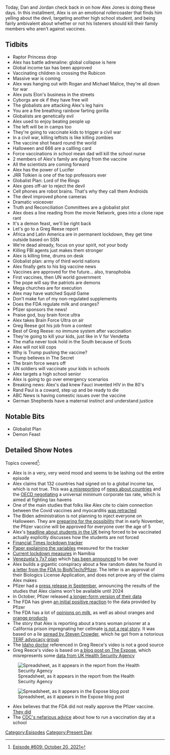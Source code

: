 {{DEFAULTSORT:
    #_EPISODE_0609:October 20, 2021
}}{{Episode
    | title           = October 20, 2021
    | caption         = Listen to this episode on [https://knowledgefight.libsyn.com/609-october-20-2021 Libsyn] [https://open.spotify.com/episode/5khf3IKXGx27uboBdu0fAi Spotify]
    | episodeNumber   = 609
    | length          = 02:39:29
    | airDate         = October 25, 2021
    | coverageDate    = October 20, 2021
    | episodeType     = [[:Category:Present Day|Present Day]]
    | appearance      = [[Joe Rogan]], [[Michael Malice]], [[Elon Musk]], [[Greg Reese]]
    | oocDrop         = Christ is the groom, we are the bride; I'm not saying you should kill your family
    | previousEpisode = [[608: Jordan Takes The Wheel 7]]
    | nextEpisode     = [[610: June 23, 2003]]
}}

{{Stub}}

Today, Dan and Jordan check back in on how Alex Jones is doing these days. In this installment, Alex is on an emotional rollercoaster that finds him yelling about the devil, targeting another high school student, and being fairly ambivalent about whether or not his listeners should kill their family members who aren't against vaccines.

==Tidbits==

*Raptor Princess drop
*Alex has battle adrenaline: global collapse is here
*Global income tax has been approved
*Vaccinating children is crossing the Rubicon
*Massive war is coming
*Alex was hanging out with Rogan and Michael Malice, they're all down for war
*Alex puts Elon's business in the streets
*Cyborgs are ok if they have free will
*The globalists are attacking Alex's leg hairs
*You are a fire breathing rainbow farting gorilla
*Globalists are genetically evil
*Alex used to enjoy beating people up
*The left will be in camps too
*They're going to vaccinate kids to trigger a civil war
*In a civil war, killing leftists is like killing zombies
*The vaccine shot heard round the world
*Halloween and 666 are a callling card
*Force vaccinations in school mean dad will kill the school nurse
*2 members of Alex's family are dying from the vaccine
*All the scientists are coming forward
*Alex has the power of Lucifer
*JRR Tolkien is one of the top professors ever
*Globalist Plan: Lord of the Rings
*Alex goes off-air to reject the devil
*Cell phones are robot brains. That's why they call them Androids
*The devil improved phone cameras
*Dramatic voiceover
*Truth and Reconciliation Committees are a globalist plot
*Alex does a line reading from the movie Network, goes into a clone rape rant
*It's a demon feast, we'll be right back
*Let's go to a Greg Reese report
*Africa and Latin America are in permanent lockdown, they get time outside based on SSN
*We're dead already, focus on your spirit, not your body
*Killing FBI agents just makes them stronger
*Alex is killing time, drums on desk
*Globalist plan: army of third world nations
*Alex finally gets to his big vaccine news
*Vaccines are approved for the future... also, transphobia
*First vaccines, then UN world government
*The pope will say the patriots are demons
*Mega churches are for execution
*Alex may have watched Squid Game
*Don't make fun of my non-regulated supplements
*Does the FDA regulate milk and oranges?
*Pfizer sponsors the news!
*Praise god, buy brain force ultra
*Alex takes Brain Force Ultra on air
*Greg Reese got his job from a contest
*Best of Greg Reese: no immune system after vaccination
*They're going to kill your kids, just like in V for Vendetta
*The mafia never took hold in the South because of Scots
*Alex will not kill cops
*Why is Trump pushing the vaccine?
*Trump believes in The Secret
*The brain force wears off
*UN soldiers will vaccinate your kids in schools
*Alex targets a high school senior
*Alex is going to go over emergency scenarios
*Breaking news: Alex's dad knew Fauci invented HIV in the 80's
*Rand Paul is a coward, step up and be ready to die
*ABC News is having comestic issues over the vaccine
*German Shepherds have a maternal instinct and understand justice

==Notable Bits==

*Globalist Plan
*Demon Feast

==Detailed Show Notes==

Topics covered<ref>[https://knowledgefight.com/research/2021/10/24/episode-609-october-20-2021 Episode #609: October 20, 2021]</ref>:

*Alex is in a very, very weird mood and seems to be lashing out the entire episode
*Alex claims that 132 countries had signed on to a global income tax, which is not true. This was [https://home.treasury.gov/news/press-releases/jy0419 a misreporting] of [https://www.nytimes.com/2021/10/08/business/oecd-global-minimum-tax.html news about countries] and the [https://www.oecd.org/tax/beps/statement-on-a-two-pillar-solution-to-address-the-tax-challenges-arising-from-the-digitalisation-of-the-economy-october-2021.pdf OECD negotiating] a universal minimum corporate tax rate, which is aimed at fighting tax havens
*One of the main studies that folks like Alex cite to claim connection between the Covid vaccines and myocarditis [https://www.reuters.com/article/factcheck-preprint-myocarditiswithdrawn/fact-check-pre-print-study-that-claimed-1-in-1000-risk-of-myocarditis-following-covid-19-vaccine-was-withdrawn-due-to-miscalculation-idUSL1N2QX1WS was retracted]
*The Biden administration is not planning to inject everyone on Halloween. They are [https://www.whitehouse.gov/briefing-room/statements-releases/2021/10/20/fact-sheet-biden-administration-announces-update-on-operational-planning-for-covid-19-vaccinations-for-kids-ages-5-11/ preparing for the possibility] that in early November, the Pfizer vaccine will be approved for everyone over the age of 5
*Alex's [https://www.theguardian.com/education/2021/sep/15/covid-teams-can-vaccinate-pupils-against-parents-wishes-schools-told headline about students in the UK] being forced to be vaccinated actually explicitly discusses how the students are not forced
*[https://ig.ft.com/coronavirus-lockdowns/ Financial Times lockdown tracker]
*[https://www.bsg.ox.ac.uk/sites/default/files/2020-04/BSG-WP-2020-032-v5.0.pdf Paper explaining the variables] measured for the tracker
*[https://na.usembassy.gov/covid-19-information/ Current lockdown measures] in Namibia
*[https://www.garda.com/crisis24/news-alerts/508956/venezuela-authorities-impose-flexible-covid-19-related-restrictions-through-aug-8-update-56 Venezuela's 7x7 plan] which [https://venezuelanalysis.com/news/15355 has been announced] to be over
*Alex builds a gigantic conspiracy about a few random dates he found in [https://www.fda.gov/media/151710/download a letter from the FDA to BioNTech/Pfizer]. The letter is an approval of their Biologics License Application, and does not prove any of the claims Alex makes
*Pfizer had a [https://www.pfizer.com/news/press-release/press-release-detail/pfizer-and-biontech-announce-positive-topline-results press release in September], announcing the results of the studies that Alex claims won't be available until 2024
*In October, Pfizer released [https://www.fda.gov/media/153409/download a longer-form version of their data]
*The FDA has given [https://www.npr.org/sections/coronavirus-live-updates/2021/10/23/1048660468/fda-pfizer-vaccine-kids-effective an initial positive reaction] to the data provided by Pfizer
*The FDA has a lot of [https://www.fda.gov/media/140394/download opinions on milk], as well as about oranges and [https://www.fda.gov/regulatory-information/search-fda-guidance-documents/cpg-sec-550575-marmalade orange products]
*The story that Alex is reporting about a trans woman prisoner at a California prison impregnating her cellmate [https://www.politifact.com/factchecks/2021/aug/18/viral-image/no-transgender-woman-didnt-impregnate-another-inma/ is not a real story]. It was based on a lie [https://mashable.com/article/steven-crowder-youtube-suspension-transgender-inmate-misinfo spread by Steven Crowder], which he got from a notorious [https://www.nbcnews.com/feature/nbc-out/conservative-group-hosts-anti-transgender-panel-feminists-left-n964246 TERF advocacy group]
*The [https://healthfeedback.org/claimreview/no-scientific-evidence-for-claim-by-pathologist-ryan-cole-that-covid-19-vaccines-weaken-the-immune-system/ Idaho doctor] referenced in Greg Reece's video is not a good source
*Greg Reece's video is based on [https://theexpose.uk/2021/10/09/risk-of-death-due-to-covid-increases-among-fully-vaccinated-18-29-year-olds/ a blog post on The Expose], which misrepresents some [https://assets.publishing.service.gov.uk/government/uploads/system/uploads/attachment_data/file/1023849/Vaccine_surveillance_report_-_week_40.pdf data from UK Health Security Agency]

[[File:https://images.squarespace-cdn.com/content/v1/58bc3c86b8a79bbdc67b182c/b110f8b4-2459-4c0f-9988-7887988267f6/HSAVersion.JPG|thumb|none|alt=Spreadsheet, as it appears in the report from the Health Security Agency|Spreadsheet, as it appears in the report from the Health Security Agency]]

[[File:https://images.squarespace-cdn.com/content/v1/58bc3c86b8a79bbdc67b182c/7822dd90-4176-42ed-a3a5-14cf15c257fd/ExposeVersion.JPG|thumb|none|alt=Spreadsheet, as it appears in the Expose blog post|Spreadsheet, as it appears in the Expose blog post]]

*Alex believes that the FDA did not really approve the Pfizer vaccine. [https://www.fda.gov/news-events/press-announcements/fda-approves-first-covid-19-vaccine They did]
*The [https://www.cdc.gov/vaccines/covid-19/planning/school-located-clinics.html CDC's nefarious advice] about how to run a vaccination day at a school

[[Category:Episodes]]
[[Category:Present Day]]
